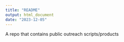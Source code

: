 ```yaml
---
title: "README"
output: html_document
date: "2023-12-05"
---
```


A repo that contains public outreach scripts/products
